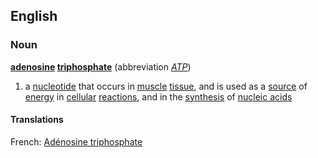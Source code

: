 ==English==
===Noun===
{{wikipedia}}
'''[[adenosine]] [[tri]][[phosphate]]'''  (abbreviation ''[[ATP]]'')
#{{biochemistry}} a [[nucleotide]] that occurs in [[muscle]] [[tissue]], and is used as a [[source]] of [[energy]] in [[cellular]] [[reaction]]s, and in the [[synthesis]] of [[nucleic acid]]s

====Translations====
French: [[Adénosine triphosphate]]